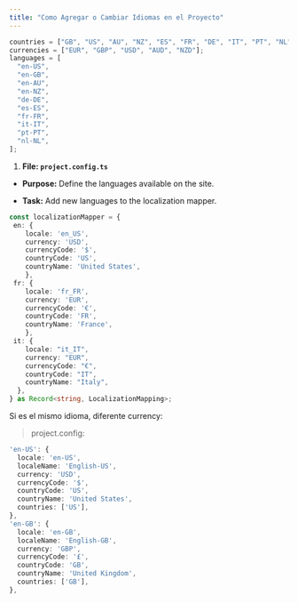 ```yaml
---
title: "Como Agregar o Cambiar Idiomas en el Proyecto"
---
```


```typescript
countries = ["GB", "US", "AU", "NZ", "ES", "FR", "DE", "IT", "PT", "NL"];
currencies = ["EUR", "GBP", "USD", "AUD", "NZD"];
languages = [
  "en-US",
  "en-GB",
  "en-AU",
  "en-NZ",
  "de-DE",
  "es-ES",
  "fr-FR",
  "it-IT",
  "pt-PT",
  "nl-NL",
];
```

1. **File: `project.config.ts`**

- **Purpose:** Define the languages available on the site.

- **Task:** Add new languages to the localization mapper.

```typescript
const localizationMapper = {
 en: {
    locale: 'en_US',
    currency: 'USD',
    currencyCode: '$',
    countryCode: 'US',
    countryName: 'United States',
    },
 fr: {
    locale: 'fr_FR',
    currency: 'EUR',
    currencyCode: '€',
    countryCode: 'FR',
    countryName: 'France',
    },
 it: {
    locale: "it_IT",
    currency: "EUR",
    currencyCode: "€",
    countryCode: "IT",
    countryName: "Italy",
  },
} as Record<string, LocalizationMapping>;
```
Si es el mismo idioma, diferente currency:

> project.config:

```typescript
'en-US': {
  locale: 'en-US',
  localeName: 'English-US',
  currency: 'USD',
  currencyCode: '$',
  countryCode: 'US',
  countryName: 'United States',
  countries: ['US'],
},
'en-GB': {
  locale: 'en-GB',
  localeName: 'English-GB',
  currency: 'GBP',
  currencyCode: '£',
  countryCode: 'GB',
  countryName: 'United Kingdom',
  countries: ['GB'],
},
```
